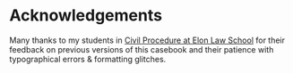 # Acknowledgements {.unlisted .unnumbered}

Many thanks to my students in [Civil Procedure at Elon Law School](https://www.emfink.net/CivPro/) for their feedback on previous versions of this casebook and their patience with typographical errors & formatting glitches. 